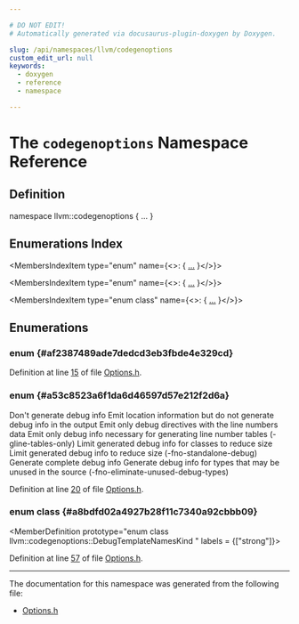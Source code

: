 ```yaml
---

# DO NOT EDIT!
# Automatically generated via docusaurus-plugin-doxygen by Doxygen.

slug: /api/namespaces/llvm/codegenoptions
custom_edit_url: null
keywords:
  - doxygen
  - reference
  - namespace

---
```





# The `codegenoptions` Namespace Reference

<DoxygenPage pluginConfig={pluginConfig}>



## Definition

<CodeBlock>namespace llvm::codegenoptions &#123; ... &#125;</CodeBlock>

## Enumerations Index

<MembersIndex>

<MembersIndexItem
  type="enum"
  name={<>:  &#123; <a href="#af2387489ade7dedcd3eb3fbde4e329cd">...</a> &#125;</>}>
</MembersIndexItem>

<MembersIndexItem
  type="enum"
  name={<>:  &#123; <a href="#a53c8523a6f1da6d46597d57e212f2d6a">...</a> &#125;</>}>
</MembersIndexItem>

<MembersIndexItem
  type="enum class"
  name={<>:  &#123; <a href="#a8bdfd02a4927b28f11c7340a92cbbb09">...</a> &#125;</>}>
</MembersIndexItem>

</MembersIndex>


<SectionDefinition>

## Enumerations

### enum  {#af2387489ade7dedcd3eb3fbde4e329cd}

<MemberDefinition
  prototype="enum llvm::codegenoptions::DebugInfoFormat ">

<EnumerationList title="Enumeration values">

<Link id="af2387489ade7dedcd3eb3fbde4e329cdad7c214a86efc666f6ad3d11d0d806051" />
<EnumerationListItem name="DIF_DWARF">

</EnumerationListItem>

<Link id="af2387489ade7dedcd3eb3fbde4e329cda8a525d637b9e61cf897876ac83c2e8c9" />
<EnumerationListItem name="DIF_CodeView">

</EnumerationListItem>

</EnumerationList>

Definition at line <a href="/docs/api/files/include/include/llvm/include/llvm/frontend/include/llvm/frontend/debug/options-h/#l00015">15</a> of file <a href="/docs/api/files/include/include/llvm/include/llvm/frontend/include/llvm/frontend/debug/options-h">Options.h</a>.
</MemberDefinition>

### enum  {#a53c8523a6f1da6d46597d57e212f2d6a}

<MemberDefinition
  prototype="enum llvm::codegenoptions::DebugInfoKind ">

<EnumerationList title="Enumeration values">

<Link id="a53c8523a6f1da6d46597d57e212f2d6aa5efa96508bffc65b3c13b5bdd74f2091" />
<EnumerationListItem name="NoDebugInfo">
Don&#39;t generate debug info
</EnumerationListItem>

<Link id="a53c8523a6f1da6d46597d57e212f2d6aa61014427e5e6bec75b7a5236cdd45b7d" />
<EnumerationListItem name="LocTrackingOnly">
Emit location information but do not generate debug info in the output
</EnumerationListItem>

<Link id="a53c8523a6f1da6d46597d57e212f2d6aa85c6aa4f4f5bde0abc3477560e571c70" />
<EnumerationListItem name="DebugDirectivesOnly">
Emit only debug directives with the line numbers data
</EnumerationListItem>

<Link id="a53c8523a6f1da6d46597d57e212f2d6aade1654f042c5976646d4447775a2cb0a" />
<EnumerationListItem name="DebugLineTablesOnly">
Emit only debug info necessary for generating line number tables (-gline-tables-only)
</EnumerationListItem>

<Link id="a53c8523a6f1da6d46597d57e212f2d6aa3b01b0bb8f8defb1ca19687e7f5f7789" />
<EnumerationListItem name="DebugInfoConstructor">
Limit generated debug info for classes to reduce size
</EnumerationListItem>

<Link id="a53c8523a6f1da6d46597d57e212f2d6aa618351bacb827e6a919e8be550cc319a" />
<EnumerationListItem name="LimitedDebugInfo">
Limit generated debug info to reduce size (-fno-standalone-debug)
</EnumerationListItem>

<Link id="a53c8523a6f1da6d46597d57e212f2d6aa6836cdc835f0b87af75c226a2f175ab7" />
<EnumerationListItem name="FullDebugInfo">
Generate complete debug info
</EnumerationListItem>

<Link id="a53c8523a6f1da6d46597d57e212f2d6aa0e3504dab6615356f73ce8fdc5db0ede" />
<EnumerationListItem name="UnusedTypeInfo">
Generate debug info for types that may be unused in the source (-fno-eliminate-unused-debug-types)
</EnumerationListItem>

</EnumerationList>

Definition at line <a href="/docs/api/files/include/include/llvm/include/llvm/frontend/include/llvm/frontend/debug/options-h/#l00020">20</a> of file <a href="/docs/api/files/include/include/llvm/include/llvm/frontend/include/llvm/frontend/debug/options-h">Options.h</a>.
</MemberDefinition>

### enum class  {#a8bdfd02a4927b28f11c7340a92cbbb09}

<MemberDefinition
  prototype="enum class llvm::codegenoptions::DebugTemplateNamesKind "
 labels = {["strong"]}>

<EnumerationList title="Enumeration values">

<Link id="a8bdfd02a4927b28f11c7340a92cbbb09abbd47109890259c0127154db1af26c75" />
<EnumerationListItem name="Full">

</EnumerationListItem>

<Link id="a8bdfd02a4927b28f11c7340a92cbbb09a1fbb1e3943c2c6c560247ac8f9289780" />
<EnumerationListItem name="Simple">

</EnumerationListItem>

<Link id="a8bdfd02a4927b28f11c7340a92cbbb09aebe9e17696fcfe4afbf16b9437973d39" />
<EnumerationListItem name="Mangled">

</EnumerationListItem>

</EnumerationList>

Definition at line <a href="/docs/api/files/include/include/llvm/include/llvm/frontend/include/llvm/frontend/debug/options-h/#l00057">57</a> of file <a href="/docs/api/files/include/include/llvm/include/llvm/frontend/include/llvm/frontend/debug/options-h">Options.h</a>.
</MemberDefinition>

</SectionDefinition>

<hr/>

The documentation for this namespace was generated from the following file:

<ul>
<li><a href="/docs/api/files/include/include/llvm/include/llvm/frontend/include/llvm/frontend/debug/options-h">Options.h</a></li>
</ul>

</DoxygenPage>
